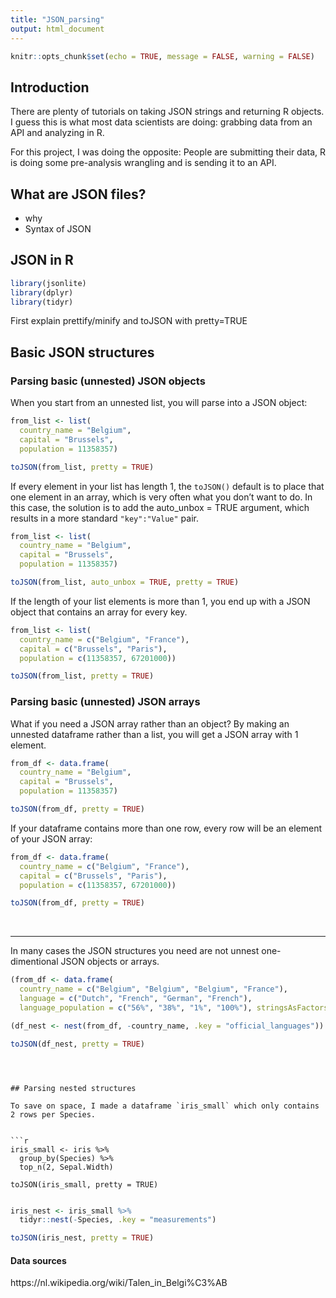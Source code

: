 ```yaml
---
title: "JSON_parsing"
output: html_document
---
```


```r
knitr::opts_chunk$set(echo = TRUE, message = FALSE, warning = FALSE)
```

## Introduction

There are plenty of tutorials on taking JSON strings and returning R objects. I guess this is what most data scientists are doing: grabbing data from an API and analyzing in R.  

For this project, I was doing the opposite: People are submitting their data, R is doing some pre-analysis wrangling and is sending it to an API.



## What are JSON files?

- why
- Syntax of JSON

## JSON in R

```r
library(jsonlite)
library(dplyr)
library(tidyr)
```


First explain prettify/minify and toJSON with pretty=TRUE


## Basic JSON structures

### Parsing basic (unnested) JSON objects

When you start from an unnested list, you will parse into a JSON object:

```r
from_list <- list(
  country_name = "Belgium",
  capital = "Brussels",
  population = 11358357)

toJSON(from_list, pretty = TRUE)
```

If every element in your list has length 1, the `toJSON()` default is to place that one element in an array, which is very often what you don't want to do. In this case, the solution is to add the auto_unbox = TRUE argument, which results in a more standard `"key":"Value"` pair.

```r
from_list <- list(
  country_name = "Belgium",
  capital = "Brussels",
  population = 11358357)

toJSON(from_list, auto_unbox = TRUE, pretty = TRUE)
```

If the length of your list elements is more than 1, you end up with a JSON object that contains an array for every key.

```r
from_list <- list(
  country_name = c("Belgium", "France"),
  capital = c("Brussels", "Paris"),
  population = c(11358357, 67201000))

toJSON(from_list, pretty = TRUE)
```


### Parsing basic (unnested) JSON arrays

What if you need a JSON array rather than an object? 
By making an unnested dataframe rather than a list, you will get a JSON array with 1 element.

```r
from_df <- data.frame(
  country_name = "Belgium",
  capital = "Brussels",
  population = 11358357)

toJSON(from_df, pretty = TRUE)
```


If your dataframe contains more than one row, every row will be an element of your JSON array:

```r
from_df <- data.frame(
  country_name = c("Belgium", "France"),
  capital = c("Brussels", "Paris"),
  population = c(11358357, 67201000))

toJSON(from_df, pretty = TRUE)
```

<br><hr>

In many cases the JSON structures you need are not unnest one-dimentional JSON objects or arrays. 


```r
(from_df <- data.frame(
  country_name = c("Belgium", "Belgium", "Belgium", "France"),
  language = c("Dutch", "French", "German", "French"),
  language_population = c("56%", "38%", "1%", "100%"), stringsAsFactors = FALSE))
```

```r
(df_nest <- nest(from_df, -country_name, .key = "official_languages"))
```



```r
toJSON(df_nest, pretty = TRUE)
```
```



## Parsing nested structures

To save on space, I made a dataframe `iris_small` which only contains 2 rows per Species.


```r
iris_small <- iris %>%
  group_by(Species) %>%
  top_n(2, Sepal.Width)

toJSON(iris_small, pretty = TRUE)


```


```r
iris_nest <- iris_small %>%
  tidyr::nest(-Species, .key = "measurements") 

toJSON(iris_nest, pretty = TRUE)
```







#### Data sources

https://nl.wikipedia.org/wiki/Talen_in_Belgi%C3%AB
